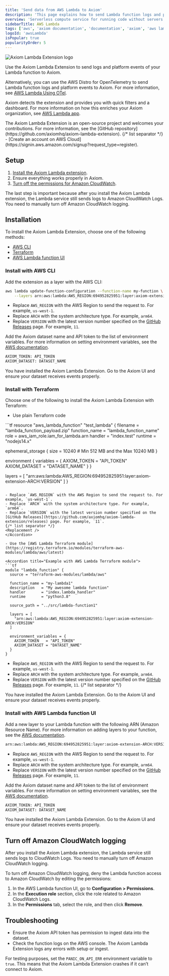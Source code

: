 ```yaml
---
title: 'Send data from AWS Lambda to Axiom'
description: 'This page explains how to send Lambda function logs and platform events to Axiom.'
overview: 'Serverless compute service for running code without servers'
sidebarTitle: AWS Lambda
tags: ['aws', 'axiom documentation', 'documentation', 'axiom', 'aws lambda', 'axiom lambda extension', 'cloudwatch subscription filters', 'terraform', 'lambda function layer', 'environment variables']
logoId: 'awsLambda'
isPopular: true
popularityOrder: 5
---
```



<Frame>
  <img src="/doc-assets/shots/aws/blog-monitor-aws-lambda.png" alt="Axiom Lambda Extension logo" />
</Frame>

Use the Axiom Lambda Extension to send logs and platform events of your Lambda function to Axiom.

Alternatively, you can use the AWS Distro for OpenTelemetry to send Lambda function logs and platform events to Axiom. For more information, see [AWS Lambda Using OTel](/send-data/aws-lambda-dot).

Axiom detects the extension and provides you with quick filters and a dashboard. For more information on how this enriches your Axiom organization, see [AWS Lambda app](/apps/lambda).

<AwsDisclaimer />

<Note>
    The Axiom Lambda Extension is an open-source project and welcomes your contributions. For more information, see the [GitHub repository](https://github.com/axiomhq/axiom-lambda-extension).
</Note>

<Prerequisites />
{/* list separator */}
- [Create an account on AWS Cloud](https://signin.aws.amazon.com/signup?request_type=register).

## Setup

1. [Install the Axiom Lambda extension](#installation).
1. Ensure everything works properly in Axiom.
1. [Turn off the permissions for Amazon CloudWatch](#turn-off-cloudwatch-logging).

The last step is important because after you install the Axiom Lambda extension, the Lambda service still sends logs to Amazon CloudWatch Logs. You need to manually turn off Amazon CloudWatch logging.

## Installation

To install the Axiom Lambda Extension, choose one of the following methods:

- [AWS CLI](#install-with-aws-cli)
- [Terraform](#install-with-terraform)
- [AWS Lambda function UI](#install-with-aws-lambda-function-ui)

### Install with AWS CLI

<Steps>
<Step>

Add the extension as a layer with the AWS CLI:

```bash
aws lambda update-function-configuration --function-name my-function \
    --layers arn:aws:lambda:AWS_REGION:694952825951:layer:axiom-extension-ARCH:VERSION
```

- Replace `AWS_REGION` with the AWS Region to send the request to. For example, `us-west-1`.
- Replace `ARCH` with the system architecture type. For example, `arm64`.
- Replace `VERSION` with the latest version number specified on the [GitHub Releases](https://github.com/axiomhq/axiom-lambda-extension/releases) page. For example, `11`.

</Step>
<Step>

Add the Axiom dataset name and API token to the list of environment variables. For more information on setting environment variables, see the [AWS documentation](https://docs.aws.amazon.com/lambda/latest/dg/configuration-envvars.html).

```bash
AXIOM_TOKEN: API_TOKEN
AXIOM_DATASET: DATASET_NAME
```

<Replacement />

</Step>
</Steps>

You have installed the Axiom Lambda Extension. Go to the Axiom UI and ensure your dataset receives events properly.

### Install with Terraform

Choose one of the following to install the Axiom Lambda Extension with Terraform:

- Use plain Terraform code

<Accordion title="Example with plain Terraform code">
```tf
resource "aws_lambda_function" "test_lambda" {
  filename      = "lambda_function_payload.zip"
  function_name = "lambda_function_name"
  role          = aws_iam_role.iam_for_lambda.arn
  handler       = "index.test"
  runtime       = "nodejs14.x"

  ephemeral_storage {
    size = 10240 # Min 512 MB and the Max 10240 MB
  }

  environment {
    variables = {
      AXIOM_TOKEN   = "API_TOKEN"
      AXIOM_DATASET = "DATASET_NAME"
    }
  }

  layers = [
    "arn:aws:lambda:AWS_REGION:694952825951:layer:axiom-extension-ARCH:VERSION"
  ]
}
```

- Replace `AWS_REGION` with the AWS Region to send the request to. For example, `us-west-1`.
- Replace `ARCH` with the system architecture type. For example, `arm64`.
- Replace `VERSION` with the latest version number specified on the [GitHub Releases](https://github.com/axiomhq/axiom-lambda-extension/releases) page. For example, `11`.
{/* list separator */}
<Replacement />
</Accordion>

- Use the [AWS Lambda Terraform module](https://registry.terraform.io/modules/terraform-aws-modules/lambda/aws/latest)

<Accordion title="Example with AWS Lambda Terraform module">
```tf
module "lambda_function" {
  source = "terraform-aws-modules/lambda/aws"

  function_name = "my-lambda1"
  description   = "My awesome lambda function"
  handler       = "index.lambda_handler"
  runtime       = "python3.8"

  source_path = "../src/lambda-function1"

  layers = [
    "arn:aws:lambda:AWS_REGION:694952825951:layer:axiom-extension-ARCH:VERSION"
  ]

  environment_variables = {
    AXIOM_TOKEN   = "API_TOKEN"
    AXIOM_DATASET = "DATASET_NAME"
  }
}
```

- Replace `AWS_REGION` with the AWS Region to send the request to. For example, `us-west-1`.
- Replace `ARCH` with the system architecture type. For example, `arm64`.
- Replace `VERSION` with the latest version number specified on the [GitHub Releases](https://github.com/axiomhq/axiom-lambda-extension/releases) page. For example, `11`.
{/* list separator */}
<Replacement />
</Accordion>

You have installed the Axiom Lambda Extension. Go to the Axiom UI and ensure your dataset receives events properly.

### Install with AWS Lambda function UI

<Steps>
<Step>

Add a new layer to your Lambda function with the following ARN (Amazon Resource Name). For more information on adding layers to your function, see the [AWS documentation](https://docs.aws.amazon.com/lambda/latest/dg/adding-layers.html).
```bash
arn:aws:lambda:AWS_REGION:694952825951:layer:axiom-extension-ARCH:VERSION
```

- Replace `AWS_REGION` with the AWS Region to send the request to. For example, `us-west-1`.
- Replace `ARCH` with the system architecture type. For example, `arm64`.
- Replace `VERSION` with the latest version number specified on the [GitHub Releases](https://github.com/axiomhq/axiom-lambda-extension/releases) page. For example, `11`.

</Step>
<Step>

Add the Axiom dataset name and API token to the list of environment variables. For more information on setting environment variables, see the [AWS documentation](https://docs.aws.amazon.com/lambda/latest/dg/configuration-envvars.html).

```bash
AXIOM_TOKEN: API_TOKEN
AXIOM_DATASET: DATASET_NAME
```

<Replacement />

</Step>
</Steps>

You have installed the Axiom Lambda Extension. Go to the Axiom UI and ensure your dataset receives events properly.

## Turn off Amazon CloudWatch logging

After you install the Axiom Lambda extension, the Lambda service still sends logs to CloudWatch Logs. You need to manually turn off Amazon CloudWatch logging.

To turn off Amazon CloudWatch logging, deny the Lambda function access to Amazon CloudWatch by editing the permissions:

1. In the AWS Lambda function UI, go to **Configuration > Permissions**.
1. In the **Execution role** section, click the role related to Amazon CloudWatch Logs.
1. In the **Permissions** tab, select the role, and then click **Remove**.

## Troubleshooting

- Ensure the Axiom API token has permission to ingest data into the dataset.
- Check the function logs on the AWS console. The Axiom Lambda Extension logs any errors with setup or ingest.

For testing purposes, set the `PANIC_ON_API_ERR` environment variable to `true`. This means that the Axiom Lambda Extension crashes if it can’t connect to Axiom.
